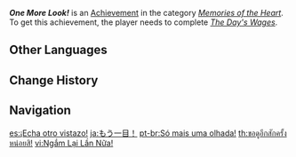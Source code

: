 {{Achievement Infobox
|id           = 84135
|order id     = 7210
|category     = Memories of the Heart
|description  = Gaze upon the glory that is Kuki Shinobu in a shrine maiden outfit.
|requirements = Complete ''[[Shrine Maiden for a Day#The Day's Wages|The Day's Wages]]''.
|primogems    = 5
|tracking     = 
|hidden       = 1
|quest        = The Gang's Daily Deeds
}}
'''''One More Look!''''' is an [[Achievement]] in the category ''[[Memories of the Heart]]''. To get this achievement, the player needs to complete ''[[Shrine Maiden for a Day#The Day's Wages|The Day's Wages]]''.
<!--
==Trivia==

==Video Guides==
{{EVT
|video1   = 
|caption1 = 
}}
-->
==Other Languages==
{{Other Languages
|en      = One More Look!
|zhs     = 再看一眼！
|zhs_rm  = Zài Kàn Yīyǎn!
|zht     = 再看一眼！
|zht_rm  = Zài Kàn Yīyǎn!
|zh_tl   = One More Look!
|ja      = もう一目！
|ja_rm   = Mou Hitome!{{Assumed}}
|ja_tl   = One More Look!
|ko      = 다시금 이끌리는 시선!
|ko_tl   = Eye-Catching Again!
|es      = ¡Echa otro vistazo!
|es_tl   = Take Another Look!
|fr      = Un coup d'œil pour la route !
|fr_tl   = One Glimpse for the Road!
|ru      = Одним глазком!
|ru_tl   = One Look!
|th      = ขอดูอีกสักครั้งหน่อยสิ!
|th_rm   = 
|th_tl   = 
|vi      = Ngắm Lại Lần Nữa!
|vi_tl   = 
|de      = Schaue noch einmal hin!
|de_tl   = Take Another Look!
|id      = Mau Lihat Lagi!
|id_tl   = Want to See More!
|pt      = Só mais uma olhada!
|pt_tl   = 
|tr      = Bir Daha Bak!
|tr_tl   = Look Again!
|it      = Un'altra sbirciatina!
|it_tl   = 
}}

==Change History==
{{Change History|2.7}}
<!--
==References==
{{Reflist}}
-->
==Navigation==
{{Achievement Navbox|Memories of the Heart}}

[[es:¡Echa otro vistazo!]]
[[ja:もう一目！]]
[[pt-br:Só mais uma olhada!]]
[[th:ขอดูอีกสักครั้งหน่อยสิ!]]
[[vi:Ngắm Lại Lần Nữa!]]